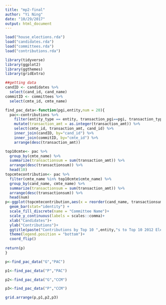 ```yaml
---
title: "mp2-final"
author: "Yi Ning"
date: "10/29/2017"
output: html_document
---
```


```r
load("house_elections.rda")
load("candidates.rda")
load("committees.rda")
load("contributions.rda")

```
```r
library(tidyverse)
library(ggplot2)
library(ggthemes)
library(gridExtra)
```
```r
##getting data
candID <- candidates %>%
  select(cand_id, cand_name) 
commitID <- committees %>%
  select(cmte_id, cmte_name)
```
```r
find_pac_data<-function(pgi,entity,num = 20){
  pac<-contributions %>%
    filter(entity_type == entity, transaction_pgi==pgi, transaction_type!= "24A") %>%
    mutate(transaction_amt = as.integer(transaction_amt)) %>% 
    select(cmte_id, transaction_amt, cand_id) %>%
    inner_join(candID, by="cand_id") %>%
    inner_join(commitID, by="cmte_id") %>%
    arrange(desc(transaction_amt)) 

top10cmte<- pac %>% 
  group_by(cmte_name) %>% 
  summarize(transactionsum = sum(transaction_amt)) %>% 
  arrange(desc(transactionsum)) %>% 
  head(10)
topcmtecontribution<- pac %>% 
  filter(cmte_name %in% top10cmte$cmte_name) %>% 
  group_by(cand_name, cmte_name) %>% 
  summarize(transactionsum = sum(transaction_amt)) %>% 
  arrange(desc(transactionsum)) %>% 
  head(num)
p<-ggplot(topcmtecontribution,aes(x = reorder(cand_name, transactionsum), y = transactionsum, fill = cmte_name))+
  geom_bar(stat="identity") +
  scale_fill_discrete(name = "Committee Name")+
  scale_y_continuous(labels = scales::comma)+
  xlab("Candidates")+
  ylab("Contributions")+
  ggtitle(paste("Contributions by Top 10 ",entity,"s to Top 10 2012 Election Candidates (type:",pgi,")", sep=""))+
  theme(legend.position = "bottom")+
  coord_flip()
  
return(p)
}
```
```r
p<-find_pac_data("G","PAC")

p1<-find_pac_data("P","PAC")

p2<-find_pac_data("G","CCM")

p3<-find_pac_data("P","CCM")

```
```r
grid.arrange(p,p1,p2,p3)
```
